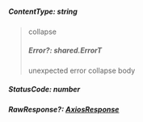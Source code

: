 
##### **ContentType**: string

> collapse
> ##### **Error**?: shared.ErrorT
> unexpected error
> collapse body
> <ErrorT/>

##### **StatusCode**: number

##### **RawResponse**?: [AxiosResponse](https://axios-http.com/docs/res_schema)
